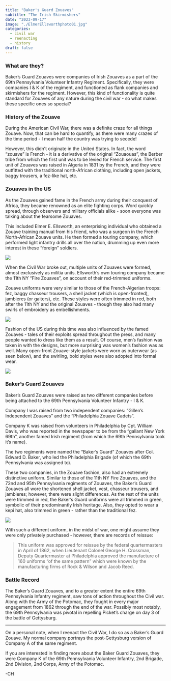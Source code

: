 ```yaml
---
title: "Baker's Guard Zouaves"
subtitle: "The Irish Skirmishers"
date: "2023-09-17"
image: "./ElmerEllsworthphoto01.jpg"
categories:
  - civil war
  - reenacting
  - history
draft: false
---
```


### What are they?

Baker's Guard Zouaves were companies of Irish Zouaves as a part of the 69th Pennsylvania Volunteer Infantry Regiment. Specifically, they were companies I & K of the regiment, and functioned as flank companies and skirmishers for the regiment. However, this kind of functionality is quite standard for Zouaves of any nature during the civil war - so what makes these specific ones so special?

### History of the Zouave

During the American Civil War, there was a definite craze for all things Zouave. Now, that can be hard to quantify, as there were many crazes of the time period - I mean half the country was trying to secede!

However, this didn't originate in the United States. In fact, the word "zouave" is French - it is a derivative of the original "Zouaouas", the Berber tribe from which the first unit was to be levied for French service. The first unit of Zouaves was raised in Algeria in 1831 by the French, and they were outfitted with the traditional north-African clothing, including open jackets, baggy trousers, a fez-like hat, etc.

### Zouaves in the US

As the Zouaves gained fame in the French army during their conquest of Africa, they became renowned as an elite fighting corps. Word quickly spread, through observers and military officials alike - soon everyone was talking about the fearsome Zouaves.

This included Elmer E. Ellsworth, an enterprising individual who obtained a Zouave training manual from his friend, who was a surgeon in the French North-African Zouave units. He then formed a touring company, which performed light infantry drills all over the nation, drumming up even more interest in these "foreign" soldiers.

![](./ElmerEllsworthphoto01.jpg)

When the Civil War broke out, multiple units of Zouaves were formed, almost exclusively as militia units. Ellsworth's own touring company became the 11th NY "Fire Zouaves", on account of their red-trimmed uniforms.

Zouave uniforms were very similar to those of the French-Algerian troops: fez, baggy chasseur trousers, a shell jacket (which is open-fronted), jambieres (or gaiters), etc. These styles were often trimmed in red, both after the 11th NY and the original Zouaves - though they also had many swirls of embroidery as embellishments.

![](./zouave.jpg)

Fashion of the US during this time was also influenced by the famed Zouaves - tales of their exploits spread throughout the press, and many people wanted to dress like them as a result. Of course, men's fashion was taken in with the designs, but more surprising was women's fashion was as well. Many open-front Zouave-style jackets were worn as outerwear (as seen below), and the swirling, bold styles were also adopted into formal wear.

![](./zouave_womens.jpg)

### Baker's Guard Zouaves

Baker's Guard Zouaves were raised as two different companies before being attached to the 69th Pennsylvania Volunteer Infantry - I & K.

Company I was raised from two independent companies: "Gillen's Independent Zouaves" and the "Philadelphia Zouave Cadets".

Company K was raised from volunteers in Philadelphia by Cpt. William Davis, who was reported in the newspaper to be from the "gallant New York 69th", another famed Irish regiment (from which the 69th Pennsylvania took it's name).

The two regiments were named the "Baker's Guard" Zouaves after Col. Edward D. Baker, who led the Philadelphia Brigade (of which the 69th Pennsylvania was assigned to).

These two companies, in the Zouave fashion, also had an extremely distinctive uniform. Similar to those of the 11th NY Fire Zouaves, and the 72nd and 95th Pennsylvania regiments of Zouaves, the Baker's Guard Zouaves all wore the shortened shell jacket, vest, chasseur trousers, and jambieres; however, there were slight differences. As the rest of the units were trimmed in red, the Baker's Guard uniforms were all trimmed in green, symbolic of their predominantly Irish heritage. Also, they opted to wear a kepi hat, also trimmed in green - rather than the traditional fez.

![](baker_zouave.png)

With such a different uniform, in the midst of war, one might assume they were only privately purchased - however, there are records of reissue:

> This uniform was approved for reissue by the federal quartermasters in April of 1862, when Lieutenant Colonel George H. Crossman, Deputy Quartermaster at Philadelphia approved the manufacture of 160 uniforms "of the same pattern" which were known by the manufacturing firms of Rock & Wilson and Jacob Reed.

### Battle Record

The Baker's Guard Zouaves, and to a greater extent the entire 69th Pennsylvania Infantry regiment, saw tons of action throughout the Civil war. Along with the Army of the Potomac, they fought in every major engagement from 1862 through the end of the war. Possibly most notably, the 69th Pennsylvania was pivotal in repelling Picket's charge on day 3 of the battle of Gettysburg.

------------------------------------------------------------------------

On a personal note, when I reenact the Civil War, I do so as a Baker's Guard Zouave. My normal company portrays the post-Gettysburg version of Company A of the same regiment.

If you are interested in finding more about the Baker Guard Zouaves, they were Company K of the 69th Pennsylvania Volunteer Infantry, 2nd Brigade, 2nd Division, 2nd Corps, Army of the Potomac.

-CH
